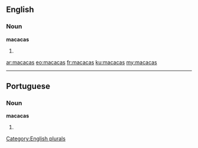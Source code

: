 ==English==

===Noun===
'''macacas'''

# {{plural of|macaca}}

[[Category:English plurals]]

[[ar:macacas]]
[[eo:macacas]]
[[fr:macacas]]
[[ku:macacas]]
[[my:macacas]]

----
==Portuguese==

===Noun===
'''macacas''' {{f}}

# {{plural of|macaca|lang=pt}}
{{rfc-auto}}
